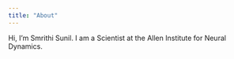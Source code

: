 ```yaml
---
title: "About"
---
```


Hi, I'm Smrithi Sunil. I am a Scientist at the Allen Institute for Neural Dynamics. 
